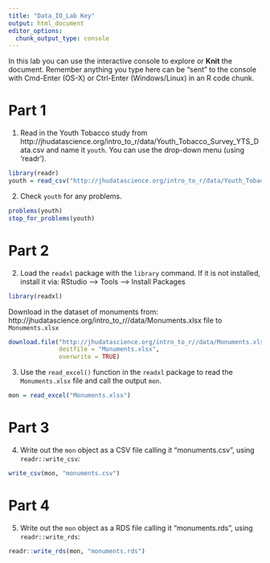 ```yaml
---
title: "Data_IO_Lab Key"
output: html_document
editor_options: 
  chunk_output_type: console
---
```


In this lab you can use the interactive console to explore or **Knit** the document. 
Remember anything you type here can be "sent" to the console with Cmd-Enter (OS-X) or Ctrl-Enter (Windows/Linux) in an R code chunk.

# Part 1

1.  Read in the Youth Tobacco study from
http://jhudatascience.org/intro_to_r/data/Youth_Tobacco_Survey_YTS_Data.csv
and name it `youth`. You can use the drop-down menu (using 'readr'). 

```r
library(readr)
youth = read_csv("http://jhudatascience.org/intro_to_r/data/Youth_Tobacco_Survey_YTS_Data.csv")
```

2.  Check `youth` for any problems.

```r
problems(youth)
stop_for_problems(youth)
```

# Part 2

2. Load the `readxl` package with the `library` command. 
If it is not installed, install it via: RStudio --> Tools --> Install Packages
```r
library(readxl)
```


Download in the dataset of monuments from: http://jhudatascience.org/intro_to_r//data/Monuments.xlsx file to `Monuments.xlsx`

```r
download.file("http://jhudatascience.org/intro_to_r//data/Monuments.xlsx",
              destfile = "Monuments.xlsx",
              overwrite = TRUE)
```

3. Use the `read_excel()` function in the `readxl` package to read the `Monuments.xlsx` file and call the output `mon`. 

```r
mon = read_excel("Monuments.xlsx")
```

# Part 3

4. Write out the `mon` object as a CSV file calling it "monuments.csv", using `readr::write_csv`:

```r
write_csv(mon, "monuments.csv")
```


# Part 4

5. Write out the `mon` object as a RDS file calling it "monuments.rds", using `readr::write_rds`:

```r
readr::write_rds(mon, "monuments.rds")
```
